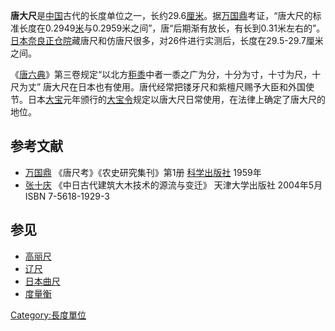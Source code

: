 '''唐大尺'''是[[中国|中国]]古代的长度单位之一，长约29.6[[厘米|厘米]]。据[[万国鼎|万国鼎]]考证，“唐大尺的标准长度在0.2949[[米_(單位)|米]]与0.2959米之间”，唐“后期渐有放长，有长到0.31米左右的”。 [[日本|日本]][[奈良县|奈良]][[正仓院|正仓院]]藏唐尺和仿唐尺很多，对26件进行实测后，长度在29.5-29.7厘米之间。

《[[唐六典|唐六典]]》第三卷规定“以北方[[秬黍|秬黍]]中者一黍之广为分，十分为寸，十寸为尺，十尺为丈”
唐大尺在日本也有使用。唐代经常把镂牙尺和紫檀尺赐予大臣和外国使节。日本[[大宝_(文武天皇)|大宝]]元年颁行的[[大宝令|大宝令]]规定以唐大尺日常使用，在法律上确定了唐大尺的地位。

==参考文献==
*[[万国鼎|万国鼎]] 《唐尺考》《农史研究集刊》第1册 [[科学出版社|科学出版社]] 1959年
*[[张十庆|张十庆]] 《中日古代建筑大木技术的源流与变迁》 天津大学出版社 2004年5月 ISBN 7-5618-1929-3

==参见==
*[[高丽尺|高丽尺]]
*[[辽尺|辽尺]]
*[[日本曲尺|日本曲尺]]
*[[度量衡|度量衡]]
{{Standard-stub}}

[[Category:長度單位|Category:長度單位]]